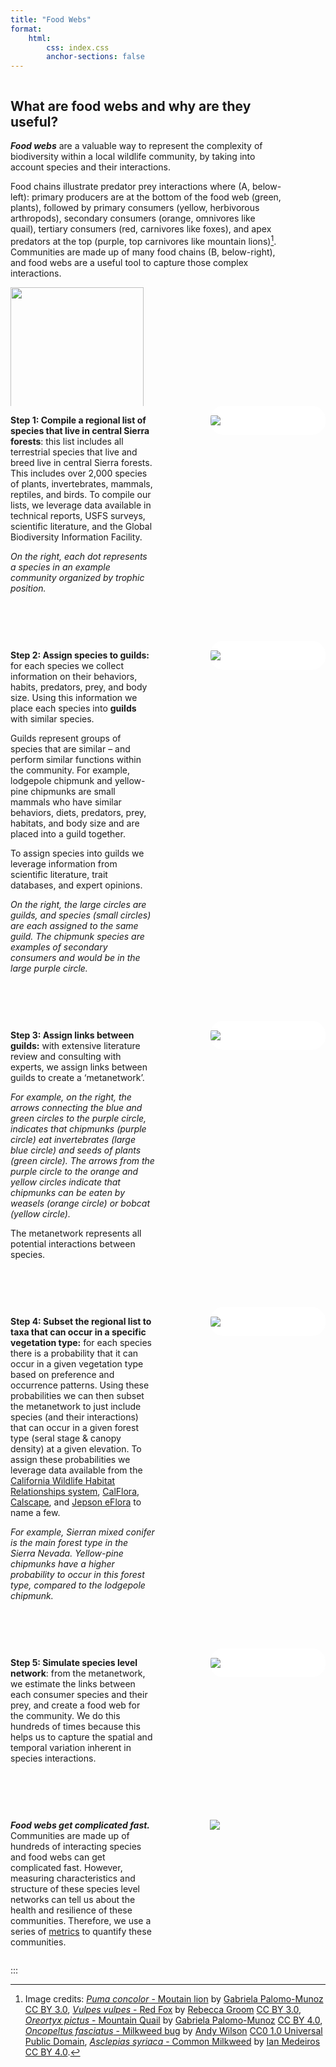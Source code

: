 ```yaml
---
title: "Food Webs"
format: 
    html:
        css: index.css
        anchor-sections: false
---
```


```{=html}
<style>
    .imgcap {
        background-color: white;
        border-radius: 20px;
        border: 1px solid white;
        overflow: hidden;
    }
</style>
```
::: columns
::: {.column width="90%"}
## What are food webs and why are they useful? 

***Food webs*** are a valuable way to represent the complexity of biodiversity within a local wildlife community, by taking into account species and their interactions.

Food chains illustrate predator prey interactions where (A, below-left): primary producers are at the bottom of the food web (green, plants), followed by primary consumers (yellow, herbivorous arthropods), secondary consumers (orange, omnivores like quail), tertiary consumers (red, carnivores like foxes), and apex predators at the top (purple, top carnivores like mountain lions)[^1]. Communities are made up of many food chains (B, below-right), and food webs are a useful tool to capture those complex interactions.

![](SVG_images/FoodWeb_Circle_Chain_InvertCol.svg){fig-align="center" width="70%"}

## How we build a food web

**How do we estimate a dynamic food web model for a given community within the Sierra Nevada?** There are many different vegetation types present in the Central Sierra, to build a food webs for a given forest community within the Central Sierra we follow these five steps:
:::

::: {.column width="10%"}
:::
:::

[^1]: Image credits: [*Puma concolor* - Moutain lion](phylopic.org/images/cbe2a3c9-2c11-4f36-a51f-8a6c8de6a420/puma-concolor) by [Gabriela Palomo-Munoz](https://www.phylopic.org/contributors/f57cf3c4-210c-4bcf-a759-9fcbc0cd8ba1/gabriela-palomo-munoz-silhouettes) [CC BY 3.0](https://creativecommons.org/licenses/by/3.0/), [*Vulpes vulpes* - Red Fox](https://www.phylopic.org/images/76352962-1eeb-4197-acdd-e3c7eeab839d/vulpes-vulpes) by [Rebecca Groom](https://www.flickr.com/photos/39125441@N05/) [CC BY 3.0](https://creativecommons.org/licenses/by/3.0/), [*Oreortyx pictus* - Mountain Quail](https://www.phylopic.org/images/ee3501c1-7bd3-444b-b060-d7adaa04193b/oreortyx-pictus) by [Gabriela Palomo-Munoz](https://www.phylopic.org/contributors/f57cf3c4-210c-4bcf-a759-9fcbc0cd8ba1/gabriela-palomo-munoz-silhouettes) [CC BY 4.0](https://creativecommons.org/licenses/by/4.0/), [*Oncopeltus fasciatus* - Milkweed bug](https://www.phylopic.org/images/61e306a9-9b19-4c9a-ba10-7856bd096356/oncopeltus-fasciatus) by [Andy Wilson](https://www.phylopic.org/contributors/c3ac6939-e85a-4a10-99d1-4079537f34de/andy-wilson-silhouettes) [CC0 1.0 Universal Public Domain](https://creativecommons.org/publicdomain/zero/1.0/), [*Asclepias syriaca* - Common Milkweed](https://www.phylopic.org/images/e4c0def8-3903-4665-b79a-816e9e6311b0/asclepias-syriaca) by [Ian Medeiros](https://www.phylopic.org/contributors/78f98587-fb1e-4ba5-a798-bddb9379c7ee/ian-medeiros-silhouettes) [CC BY 4.0](https://creativecommons.org/licenses/by/4.0/).

<!-- Credits Example: "Creative Commons 10th Birthday Celebration San Francisco" by Timothy Vollmer is licensed under CC BY 4.0 -->

::: columns
::: {.column width="50%"}
**Step 1: Compile a regional list of species that live in central Sierra forests**: this list includes all terrestrial species that live and breed live in central Sierra forests. This includes over 2,000 species of plants, invertebrates, mammals, reptiles, and birds. To compile our lists, we leverage data available in technical reports, USFS surveys, scientific literature, and the Global Biodiversity Information Facility.

*On the right, each dot represents a species in an example community organized by trophic position.*
:::

::: {.column width="10%"}
:::

::: {.column width="40%"}
::: imgcap
![](SVG_images/Foodweb_Step1.svg)
:::
:::
:::

<br> <br>

::: columns
::: {.column width="50%"}
**Step 2: Assign species to guilds:** for each species we collect information on their behaviors, habits, predators, prey, and body size. Using this information we place each species into **guilds** with similar species.

Guilds represent groups of species that are similar -- and perform similar functions within the community. For example, lodgepole chipmunk and yellow-pine chipmunks are small mammals who have similar behaviors, diets, predators, prey, habitats, and body size and are placed into a guild together.

To assign species into guilds we leverage information from scientific literature, trait databases, and expert opinions.

*On the right, the large circles are guilds, and species (small circles) are each assigned to the same guild. The chipmunk species are examples of secondary consumers and would be in the large purple circle.*
:::

::: {.column width="10%"}
:::

::: {.column width="40%"}
::: imgcap
![](SVG_images/Foodweb_Step2.svg)
:::
:::
:::

<br> <br>

::: columns
::: {.column width="50%"}
**Step 3: Assign links between guilds:** with extensive literature review and consulting with experts, we assign links between guilds to create a 'metanetwork'.

*For example, on the right, the arrows connecting the blue and green circles to the purple circle, indicates that chipmunks (purple circle) eat invertebrates (large blue circle) and seeds of plants (green circle). The arrows from the purple circle to the orange and yellow circles indicate that chipmunks can be eaten by weasels (orange circle) or bobcat (yellow circle).*

The metanetwork represents all potential interactions between species.
:::

::: {.column width="10%"}
:::

::: {.column width="40%"}
::: imgcap
![](SVG_images/Foodweb_Step3.svg)
:::
:::
:::

<br> <br>

::: columns
::: {.column width="50%"}
**Step 4: Subset the regional list to taxa that can occur in a specific vegetation type:** for each species there is a probability that it can occur in a given vegetation type based on preference and occurrence patterns. Using these probabilities we can then subset the metanetwork to just include species (and their interactions) that can occur in a given forest type (seral stage & canopy density) at a given elevation. To assign these probabilities we leverage data available from the [California Wildlife Habitat Relationships system](https://wildlife.ca.gov/Data/CWHR), [CalFlora](https://www.calflora.org/), [Calscape](https://calscape.org/), and [Jepson eFlora](https://ucjeps.berkeley.edu/eflora/) to name a few.

*For example, Sierran mixed conifer is the main forest type in the Sierra Nevada. Yellow-pine chipmunks have a higher probability to occur in this forest type, compared to the lodgepole chipmunk.*
:::

::: {.column width="10%"}
:::

::: {.column width="40%"}
::: imgcap
![](SVG_images/Foodweb_Step4.svg)
:::
:::
:::

<br> <br>

::: columns
::: {.column width="50%"}
**Step 5: Simulate species level network**: from the metanetwork, we estimate the links between each consumer species and their prey, and create a food web for the community. We do this hundreds of times because this helps us to capture the spatial and temporal variation inherent in species interactions.
:::

::: {.column width="10%"}
:::

::: {.column width="40%"}
::: imgcap
![](SVG_images/Foodweb_Step5.svg)
:::
:::
:::

<br> <br>

::: columns
::: {.column width="50%"}
***Food webs get complicated fast.*** Communities are made up of hundreds of interacting species and food webs can get complicated fast. However, measuring characteristics and structure of these species level networks can tell us about the health and resilience of these communities. Therefore, we use a series of [metrics](metrics.qmd "Metrics") to quantify these communities.
:::

::: {.column width="10%"}
:::

::: {.column width="40%"}
![](SVG_images/ComplexFoodWeb.svg)
:::
:::

:::
